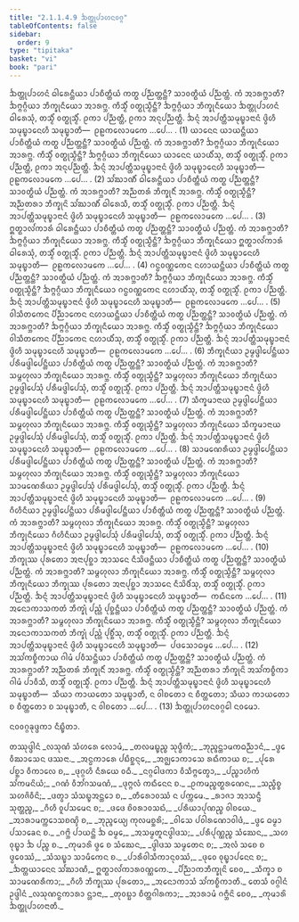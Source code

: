 ```yaml
---
title: "2.1.1.4.9 ᨨᨲ᩠ᨲᩩᨸᩣᩉᨶᩅᨣ᩠ᨣ"
tableOfContents: false
sidebar:
  order: 9
type: "tipitaka"
basket: "vi"
book: "pari"
---
```



<DynamicBreadcrumb />

<Division number="226" book="pari">

<Paragraph number="809" book="pari">
ᨨᨲ᩠ᨲᩩᨸᩣᩉᨶᩴ ᨵᩤᩁᩮᨶ᩠ᨲᩥᨿᩣ ᨸᩣᨧᩥᨲ᩠ᨲᩥᨿᩴ ᨠᨲ᩠ᨳ ᨸᨬ᩠ᨬᨲ᩠ᨲᨶ᩠ᨲᩥ? ᩈᩣᩅᨲ᩠ᨳᩥᨿᩴ ᨸᨬ᩠ᨬᨲ᩠ᨲᩴ. ᨠᩴ ᩋᩣᩁᨻ᩠ᨽᩣᨲᩥ? ᨨᨻ᩠ᨻᨣ᩠ᨣᩥᨿᩣ ᨽᩥᨠ᩠ᨡᩩᨶᩥᨿᩮᩣ ᩋᩣᩁᨻ᩠ᨽ. ᨠᩥᩈ᩠ᨾᩥᩴ ᩅᨲ᩠ᨳᩩᩈ᩠ᨾᩥᨶ᩠ᨲᩥ? ᨨᨻ᩠ᨻᨣ᩠ᨣᩥᨿᩣ ᨽᩥᨠ᩠ᨡᩩᨶᩥᨿᩮᩣ ᨨᨲ᩠ᨲᩩᨸᩣᩉᨶᩴ ᨵᩤᩁᩮᩈᩩᩴ, ᨲᩈ᩠ᨾᩥᩴ ᩅᨲ᩠ᨳᩩᩈ᩠ᨾᩥᩴ. ᩑᨠᩣ ᨸᨬ᩠ᨬᨲ᩠ᨲᩥ, ᩑᨠᩣ ᩋᨶᩩᨸᨬ᩠ᨬᨲ᩠ᨲᩥ. ᨨᨶ᩠ᨶᩴ ᩋᩣᨸᨲ᩠ᨲᩥᩈᨾᩩᨭ᩠ᨮᩣᨶᩣᨶᩴ ᨴ᩠ᩅᩦᩉᩥ ᩈᨾᩩᨭ᩠ᨮᩣᨶᩮᩉᩥ ᩈᨾᩩᨭ᩠ᨮᩣᨲᩥ—  ᩑᩊᨠᩃᩮᩣᨾᨠᩮ …ᨸᩮ… . (1)
</Paragraph>

<Paragraph number="810" book="pari">
ᨿᩣᨶᩮᨶ ᨿᩣᨿᨶ᩠ᨲᩥᨿᩣ ᨸᩣᨧᩥᨲ᩠ᨲᩥᨿᩴ ᨠᨲ᩠ᨳ ᨸᨬ᩠ᨬᨲ᩠ᨲᨶ᩠ᨲᩥ? ᩈᩣᩅᨲ᩠ᨳᩥᨿᩴ ᨸᨬ᩠ᨬᨲ᩠ᨲᩴ. ᨠᩴ ᩋᩣᩁᨻ᩠ᨽᩣᨲᩥ? ᨨᨻ᩠ᨻᨣ᩠ᨣᩥᨿᩣ ᨽᩥᨠ᩠ᨡᩩᨶᩥᨿᩮᩣ ᩋᩣᩁᨻ᩠ᨽ. ᨠᩥᩈ᩠ᨾᩥᩴ ᩅᨲ᩠ᨳᩩᩈ᩠ᨾᩥᨶ᩠ᨲᩥ? ᨨᨻ᩠ᨻᨣ᩠ᨣᩥᨿᩣ ᨽᩥᨠ᩠ᨡᩩᨶᩥᨿᩮᩣ ᨿᩣᨶᩮᨶ ᨿᩣᨿᩥᩴᩈᩩ, ᨲᩈ᩠ᨾᩥᩴ ᩅᨲ᩠ᨳᩩᩈ᩠ᨾᩥᩴ. ᩑᨠᩣ ᨸᨬ᩠ᨬᨲ᩠ᨲᩥ, ᩑᨠᩣ ᩋᨶᩩᨸᨬ᩠ᨬᨲ᩠ᨲᩥ. ᨨᨶ᩠ᨶᩴ ᩋᩣᨸᨲ᩠ᨲᩥᩈᨾᩩᨭ᩠ᨮᩣᨶᩣᨶᩴ ᨴ᩠ᩅᩦᩉᩥ ᩈᨾᩩᨭ᩠ᨮᩣᨶᩮᩉᩥ ᩈᨾᩩᨭ᩠ᨮᩣᨲᩥ—  ᩑᩊᨠᩃᩮᩣᨾᨠᩮ …ᨸᩮ… . (2)
</Paragraph>

<Paragraph number="811" book="pari">
ᩈᩘᨥᩣᨱᩥᩴ ᨵᩤᩁᩮᨶ᩠ᨲᩥᨿᩣ ᨸᩣᨧᩥᨲ᩠ᨲᩥᨿᩴ ᨠᨲ᩠ᨳ ᨸᨬ᩠ᨬᨲ᩠ᨲᨶ᩠ᨲᩥ? ᩈᩣᩅᨲ᩠ᨳᩥᨿᩴ ᨸᨬ᩠ᨬᨲ᩠ᨲᩴ. ᨠᩴ ᩋᩣᩁᨻ᩠ᨽᩣᨲᩥ? ᩋᨬ᩠ᨬᨲᩁᩴ ᨽᩥᨠ᩠ᨡᩩᨶᩥᩴ ᩋᩣᩁᨻ᩠ᨽ. ᨠᩥᩈ᩠ᨾᩥᩴ ᩅᨲ᩠ᨳᩩᩈ᩠ᨾᩥᨶ᩠ᨲᩥ? ᩋᨬ᩠ᨬᨲᩁᩣ ᨽᩥᨠ᩠ᨡᩩᨶᩦ ᩈᩘᨥᩣᨱᩥᩴ ᨵᩤᩁᩮᩈᩥ, ᨲᩈ᩠ᨾᩥᩴ ᩅᨲ᩠ᨳᩩᩈ᩠ᨾᩥᩴ. ᩑᨠᩣ ᨸᨬ᩠ᨬᨲ᩠ᨲᩥ. ᨨᨶ᩠ᨶᩴ ᩋᩣᨸᨲ᩠ᨲᩥᩈᨾᩩᨭ᩠ᨮᩣᨶᩣᨶᩴ ᨴ᩠ᩅᩦᩉᩥ ᩈᨾᩩᨭ᩠ᨮᩣᨶᩮᩉᩥ ᩈᨾᩩᨭ᩠ᨮᩣᨲᩥ—  ᩑᩊᨠᩃᩮᩣᨾᨠᩮ …ᨸᩮ… . (3)
</Paragraph>

<Paragraph number="812" book="pari">
ᩍᨲ᩠ᨳᩣᩃᩘᨠᩣᩁᩴ ᨵᩤᩁᩮᨶ᩠ᨲᩥᨿᩣ ᨸᩣᨧᩥᨲ᩠ᨲᩥᨿᩴ ᨠᨲ᩠ᨳ ᨸᨬ᩠ᨬᨲ᩠ᨲᨶ᩠ᨲᩥ? ᩈᩣᩅᨲ᩠ᨳᩥᨿᩴ ᨸᨬ᩠ᨬᨲ᩠ᨲᩴ. ᨠᩴ ᩋᩣᩁᨻ᩠ᨽᩣᨲᩥ? ᨨᨻ᩠ᨻᨣ᩠ᨣᩥᨿᩣ ᨽᩥᨠ᩠ᨡᩩᨶᩥᨿᩮᩣ ᩋᩣᩁᨻ᩠ᨽ. ᨠᩥᩈ᩠ᨾᩥᩴ ᩅᨲ᩠ᨳᩩᩈ᩠ᨾᩥᨶ᩠ᨲᩥ? ᨨᨻ᩠ᨻᨣ᩠ᨣᩥᨿᩣ ᨽᩥᨠ᩠ᨡᩩᨶᩥᨿᩮᩣ ᩍᨲ᩠ᨳᩣᩃᩘᨠᩣᩁᩴ ᨵᩤᩁᩮᩈᩩᩴ, ᨲᩈ᩠ᨾᩥᩴ ᩅᨲ᩠ᨳᩩᩈ᩠ᨾᩥᩴ. ᩑᨠᩣ ᨸᨬ᩠ᨬᨲ᩠ᨲᩥ. ᨨᨶ᩠ᨶᩴ ᩋᩣᨸᨲ᩠ᨲᩥᩈᨾᩩᨭ᩠ᨮᩣᨶᩣᨶᩴ ᨴ᩠ᩅᩦᩉᩥ ᩈᨾᩩᨭ᩠ᨮᩣᨶᩮᩉᩥ ᩈᨾᩩᨭ᩠ᨮᩣᨲᩥ—  ᩑᩊᨠᩃᩮᩣᨾᨠᩮ …ᨸᩮ… . (4)
</Paragraph>

<Paragraph number="813" book="pari">
ᨣᨶ᩠ᨵᩅᨱ᩠ᨱᨠᩮᨶ ᨶᩉᩣᨿᨶ᩠ᨲᩥᨿᩣ ᨸᩣᨧᩥᨲ᩠ᨲᩥᨿᩴ ᨠᨲ᩠ᨳ ᨸᨬ᩠ᨬᨲ᩠ᨲᨶ᩠ᨲᩥ? ᩈᩣᩅᨲ᩠ᨳᩥᨿᩴ ᨸᨬ᩠ᨬᨲ᩠ᨲᩴ. ᨠᩴ ᩋᩣᩁᨻ᩠ᨽᩣᨲᩥ? ᨨᨻ᩠ᨻᨣ᩠ᨣᩥᨿᩣ ᨽᩥᨠ᩠ᨡᩩᨶᩥᨿᩮᩣ ᩋᩣᩁᨻ᩠ᨽ. ᨠᩥᩈ᩠ᨾᩥᩴ ᩅᨲ᩠ᨳᩩᩈ᩠ᨾᩥᨶ᩠ᨲᩥ? ᨨᨻ᩠ᨻᨣ᩠ᨣᩥᨿᩣ ᨽᩥᨠ᩠ᨡᩩᨶᩥᨿᩮᩣ ᨣᨶ᩠ᨵᩅᨱ᩠ᨱᨠᩮᨶ ᨶᩉᩣᨿᩥᩴᩈᩩ, ᨲᩈ᩠ᨾᩥᩴ ᩅᨲ᩠ᨳᩩᩈ᩠ᨾᩥᩴ. ᩑᨠᩣ ᨸᨬ᩠ᨬᨲ᩠ᨲᩥ. ᨨᨶ᩠ᨶᩴ ᩋᩣᨸᨲ᩠ᨲᩥᩈᨾᩩᨭ᩠ᨮᩣᨶᩣᨶᩴ ᨴ᩠ᩅᩦᩉᩥ ᩈᨾᩩᨭ᩠ᨮᩣᨶᩮᩉᩥ ᩈᨾᩩᨭ᩠ᨮᩣᨲᩥ—  ᩑᩊᨠᩃᩮᩣᨾᨠᩮ …ᨸᩮ… . (5)
</Paragraph>

<Paragraph number="814" book="pari">
ᩅᩤᩈᩥᨲᨠᩮᨶ ᨸᩥᨬ᩠ᨬᩣᨠᩮᨶ ᨶᩉᩣᨿᨶ᩠ᨲᩥᨿᩣ ᨸᩣᨧᩥᨲ᩠ᨲᩥᨿᩴ ᨠᨲ᩠ᨳ ᨸᨬ᩠ᨬᨲ᩠ᨲᨶ᩠ᨲᩥ? ᩈᩣᩅᨲ᩠ᨳᩥᨿᩴ ᨸᨬ᩠ᨬᨲ᩠ᨲᩴ. ᨠᩴ ᩋᩣᩁᨻ᩠ᨽᩣᨲᩥ? ᨨᨻ᩠ᨻᨣ᩠ᨣᩥᨿᩣ ᨽᩥᨠ᩠ᨡᩩᨶᩥᨿᩮᩣ ᩋᩣᩁᨻ᩠ᨽ. ᨠᩥᩈ᩠ᨾᩥᩴ ᩅᨲ᩠ᨳᩩᩈ᩠ᨾᩥᨶ᩠ᨲᩥ? ᨨᨻ᩠ᨻᨣ᩠ᨣᩥᨿᩣ ᨽᩥᨠ᩠ᨡᩩᨶᩥᨿᩮᩣ ᩅᩤᩈᩥᨲᨠᩮᨶ ᨸᩥᨬ᩠ᨬᩣᨠᩮᨶ ᨶᩉᩣᨿᩥᩴᩈᩩ, ᨲᩈ᩠ᨾᩥᩴ ᩅᨲ᩠ᨳᩩᩈ᩠ᨾᩥᩴ. ᩑᨠᩣ ᨸᨬ᩠ᨬᨲ᩠ᨲᩥ. ᨨᨶ᩠ᨶᩴ ᩋᩣᨸᨲ᩠ᨲᩥᩈᨾᩩᨭ᩠ᨮᩣᨶᩣᨶᩴ ᨴ᩠ᩅᩦᩉᩥ ᩈᨾᩩᨭ᩠ᨮᩣᨶᩮᩉᩥ ᩈᨾᩩᨭ᩠ᨮᩣᨲᩥ—  ᩑᩊᨠᩃᩮᩣᨾᨠᩮ …ᨸᩮ… . (6)
</Paragraph>

<Paragraph number="815" book="pari">
ᨽᩥᨠ᩠ᨡᩩᨶᩥᨿᩣ ᩏᨾ᩠ᨾᨴ᩠ᨴᩤᨸᩮᨶ᩠ᨲᩥᨿᩣ ᨸᩁᩥᨾᨴ᩠ᨴᩤᨸᩮᨶ᩠ᨲᩥᨿᩣ ᨸᩣᨧᩥᨲ᩠ᨲᩥᨿᩴ ᨠᨲ᩠ᨳ ᨸᨬ᩠ᨬᨲ᩠ᨲᨶ᩠ᨲᩥ? ᩈᩣᩅᨲ᩠ᨳᩥᨿᩴ ᨸᨬ᩠ᨬᨲ᩠ᨲᩴ. ᨠᩴ ᩋᩣᩁᨻ᩠ᨽᩣᨲᩥ? ᩈᨾ᩠ᨻᩉᩩᩃᩣ ᨽᩥᨠ᩠ᨡᩩᨶᩥᨿᩮᩣ ᩋᩣᩁᨻ᩠ᨽ. ᨠᩥᩈ᩠ᨾᩥᩴ ᩅᨲ᩠ᨳᩩᩈ᩠ᨾᩥᨶ᩠ᨲᩥ? ᩈᨾ᩠ᨻᩉᩩᩃᩣ ᨽᩥᨠ᩠ᨡᩩᨶᩥᨿᩮᩣ ᨽᩥᨠ᩠ᨡᩩᨶᩥᨿᩣ ᩏᨾ᩠ᨾᨴ᩠ᨴᩤᨸᩮᩈᩩᩴ ᨸᩁᩥᨾᨴ᩠ᨴᩤᨸᩮᩈᩩᩴ, ᨲᩈ᩠ᨾᩥᩴ ᩅᨲ᩠ᨳᩩᩈ᩠ᨾᩥᩴ. ᩑᨠᩣ ᨸᨬ᩠ᨬᨲ᩠ᨲᩥ. ᨨᨶ᩠ᨶᩴ ᩋᩣᨸᨲ᩠ᨲᩥᩈᨾᩩᨭ᩠ᨮᩣᨶᩣᨶᩴ ᨴ᩠ᩅᩦᩉᩥ ᩈᨾᩩᨭ᩠ᨮᩣᨶᩮᩉᩥ ᩈᨾᩩᨭ᩠ᨮᩣᨲᩥ—  ᩑᩊᨠᩃᩮᩣᨾᨠᩮ …ᨸᩮ… . (7)
</Paragraph>

<Paragraph number="816" book="pari">
ᩈᩥᨠ᩠ᨡᨾᩣᨶᩣᨿ ᩏᨾ᩠ᨾᨴ᩠ᨴᩤᨸᩮᨶ᩠ᨲᩥᨿᩣ ᨸᩁᩥᨾᨴ᩠ᨴᩤᨸᩮᨶ᩠ᨲᩥᨿᩣ ᨸᩣᨧᩥᨲ᩠ᨲᩥᨿᩴ ᨠᨲ᩠ᨳ ᨸᨬ᩠ᨬᨲ᩠ᨲᨶ᩠ᨲᩥ? ᩈᩣᩅᨲ᩠ᨳᩥᨿᩴ ᨸᨬ᩠ᨬᨲ᩠ᨲᩴ. ᨠᩴ ᩋᩣᩁᨻ᩠ᨽᩣᨲᩥ? ᩈᨾ᩠ᨻᩉᩩᩃᩣ ᨽᩥᨠ᩠ᨡᩩᨶᩥᨿᩮᩣ ᩋᩣᩁᨻ᩠ᨽ. ᨠᩥᩈ᩠ᨾᩥᩴ ᩅᨲ᩠ᨳᩩᩈ᩠ᨾᩥᨶ᩠ᨲᩥ? ᩈᨾ᩠ᨻᩉᩩᩃᩣ ᨽᩥᨠ᩠ᨡᩩᨶᩥᨿᩮᩣ ᩈᩥᨠ᩠ᨡᨾᩣᨶᩣᨿ ᩏᨾ᩠ᨾᨴ᩠ᨴᩤᨸᩮᩈᩩᩴ ᨸᩁᩥᨾᨴ᩠ᨴᩤᨸᩮᩈᩩᩴ, ᨲᩈ᩠ᨾᩥᩴ ᩅᨲ᩠ᨳᩩᩈ᩠ᨾᩥᩴ. ᩑᨠᩣ ᨸᨬ᩠ᨬᨲ᩠ᨲᩥ. ᨨᨶ᩠ᨶᩴ ᩋᩣᨸᨲ᩠ᨲᩥᩈᨾᩩᨭ᩠ᨮᩣᨶᩣᨶᩴ ᨴ᩠ᩅᩦᩉᩥ ᩈᨾᩩᨭ᩠ᨮᩣᨶᩮᩉᩥ ᩈᨾᩩᨭ᩠ᨮᩣᨲᩥ—  ᩑᩊᨠᩃᩮᩣᨾᨠᩮ …ᨸᩮ… . (8)
</Paragraph>

<Paragraph number="817" book="pari">
ᩈᩣᨾᨱᩮᩁᩥᨿᩣ ᩏᨾ᩠ᨾᨴ᩠ᨴᩤᨸᩮᨶ᩠ᨲᩥᨿᩣ ᨸᩁᩥᨾᨴ᩠ᨴᩤᨸᩮᨶ᩠ᨲᩥᨿᩣ ᨸᩣᨧᩥᨲ᩠ᨲᩥᨿᩴ ᨠᨲ᩠ᨳ ᨸᨬ᩠ᨬᨲ᩠ᨲᨶ᩠ᨲᩥ? ᩈᩣᩅᨲ᩠ᨳᩥᨿᩴ ᨸᨬ᩠ᨬᨲ᩠ᨲᩴ. ᨠᩴ ᩋᩣᩁᨻ᩠ᨽᩣᨲᩥ? ᩈᨾ᩠ᨻᩉᩩᩃᩣ ᨽᩥᨠ᩠ᨡᩩᨶᩥᨿᩮᩣ ᩋᩣᩁᨻ᩠ᨽ. ᨠᩥᩈ᩠ᨾᩥᩴ ᩅᨲ᩠ᨳᩩᩈ᩠ᨾᩥᨶ᩠ᨲᩥ? ᩈᨾ᩠ᨻᩉᩩᩃᩣ ᨽᩥᨠ᩠ᨡᩩᨶᩥᨿᩮᩣ ᩈᩣᨾᨱᩮᩁᩥᨿᩣ ᩏᨾ᩠ᨾᨴ᩠ᨴᩤᨸᩮᩈᩩᩴ ᨸᩁᩥᨾᨴ᩠ᨴᩤᨸᩮᩈᩩᩴ, ᨲᩈ᩠ᨾᩥᩴ ᩅᨲ᩠ᨳᩩᩈ᩠ᨾᩥᩴ. ᩑᨠᩣ ᨸᨬ᩠ᨬᨲ᩠ᨲᩥ. ᨨᨶ᩠ᨶᩴ ᩋᩣᨸᨲ᩠ᨲᩥᩈᨾᩩᨭ᩠ᨮᩣᨶᩣᨶᩴ ᨴ᩠ᩅᩦᩉᩥ ᩈᨾᩩᨭ᩠ᨮᩣᨶᩮᩉᩥ ᩈᨾᩩᨭ᩠ᨮᩣᨲᩥ—  ᩑᩊᨠᩃᩮᩣᨾᨠᩮ …ᨸᩮ… . (9)
</Paragraph>

<Paragraph number="818" book="pari">
ᨣᩥᩉᩥᨶᩥᨿᩣ ᩏᨾ᩠ᨾᨴ᩠ᨴᩤᨸᩮᨶ᩠ᨲᩥᨿᩣ ᨸᩁᩥᨾᨴ᩠ᨴᩤᨸᩮᨶ᩠ᨲᩥᨿᩣ ᨸᩣᨧᩥᨲ᩠ᨲᩥᨿᩴ ᨠᨲ᩠ᨳ ᨸᨬ᩠ᨬᨲ᩠ᨲᨶ᩠ᨲᩥ? ᩈᩣᩅᨲ᩠ᨳᩥᨿᩴ ᨸᨬ᩠ᨬᨲ᩠ᨲᩴ. ᨠᩴ ᩋᩣᩁᨻ᩠ᨽᩣᨲᩥ? ᩈᨾ᩠ᨻᩉᩩᩃᩣ ᨽᩥᨠ᩠ᨡᩩᨶᩥᨿᩮᩣ ᩋᩣᩁᨻ᩠ᨽ. ᨠᩥᩈ᩠ᨾᩥᩴ ᩅᨲ᩠ᨳᩩᩈ᩠ᨾᩥᨶ᩠ᨲᩥ? ᩈᨾ᩠ᨻᩉᩩᩃᩣ ᨽᩥᨠ᩠ᨡᩩᨶᩥᨿᩮᩣ ᨣᩥᩉᩥᨶᩥᨿᩣ ᩏᨾ᩠ᨾᨴ᩠ᨴᩤᨸᩮᩈᩩᩴ ᨸᩁᩥᨾᨴ᩠ᨴᩤᨸᩮᩈᩩᩴ, ᨲᩈ᩠ᨾᩥᩴ ᩅᨲ᩠ᨳᩩᩈ᩠ᨾᩥᩴ. ᩑᨠᩣ ᨸᨬ᩠ᨬᨲ᩠ᨲᩥ. ᨨᨶ᩠ᨶᩴ ᩋᩣᨸᨲ᩠ᨲᩥᩈᨾᩩᨭ᩠ᨮᩣᨶᩣᨶᩴ ᨴ᩠ᩅᩦᩉᩥ ᩈᨾᩩᨭ᩠ᨮᩣᨶᩮᩉᩥ ᩈᨾᩩᨭ᩠ᨮᩣᨲᩥ—  ᩑᩊᨠᩃᩮᩣᨾᨠᩮ …ᨸᩮ… . (10)
</Paragraph>

<Paragraph number="819" book="pari">
ᨽᩥᨠ᩠ᨡᩩᩔ ᨸᩩᩁᨲᩮᩣ ᩋᨶᩣᨸᩩᨧ᩠ᨨᩣ ᩋᩣᩈᨶᩮ ᨶᩥᩈᩦᨴᨶ᩠ᨲᩥᨿᩣ ᨸᩣᨧᩥᨲ᩠ᨲᩥᨿᩴ ᨠᨲ᩠ᨳ ᨸᨬ᩠ᨬᨲ᩠ᨲᨶ᩠ᨲᩥ? ᩈᩣᩅᨲ᩠ᨳᩥᨿᩴ ᨸᨬ᩠ᨬᨲ᩠ᨲᩴ. ᨠᩴ ᩋᩣᩁᨻ᩠ᨽᩣᨲᩥ? ᩈᨾ᩠ᨻᩉᩩᩃᩣ ᨽᩥᨠ᩠ᨡᩩᨶᩥᨿᩮᩣ ᩋᩣᩁᨻ᩠ᨽ. ᨠᩥᩈ᩠ᨾᩥᩴ ᩅᨲ᩠ᨳᩩᩈ᩠ᨾᩥᨶ᩠ᨲᩥ? ᩈᨾ᩠ᨻᩉᩩᩃᩣ ᨽᩥᨠ᩠ᨡᩩᨶᩥᨿᩮᩣ ᨽᩥᨠ᩠ᨡᩩᩔ ᨸᩩᩁᨲᩮᩣ ᩋᨶᩣᨸᩩᨧ᩠ᨨᩣ ᩋᩣᩈᨶᩮ ᨶᩥᩈᩦᨴᩥᩴᩈᩩ, ᨲᩈ᩠ᨾᩥᩴ ᩅᨲ᩠ᨳᩩᩈ᩠ᨾᩥᩴ. ᩑᨠᩣ ᨸᨬ᩠ᨬᨲ᩠ᨲᩥ. ᨨᨶ᩠ᨶᩴ ᩋᩣᨸᨲ᩠ᨲᩥᩈᨾᩩᨭ᩠ᨮᩣᨶᩣᨶᩴ ᨴ᩠ᩅᩦᩉᩥ ᩈᨾᩩᨭ᩠ᨮᩣᨶᩮᩉᩥ ᩈᨾᩩᨭ᩠ᨮᩣᨲᩥ—  ᨠᨳᩥᨶᨠᩮ …ᨸᩮ… . (11)
</Paragraph>

<Paragraph number="820" book="pari">
ᩋᨶᩮᩣᨠᩣᩈᨠᨲᩴ ᨽᩥᨠ᩠ᨡᩩᩴ ᨸᨬ᩠ᩉᩴ ᨸᩩᨧ᩠ᨨᨶ᩠ᨲᩥᨿᩣ ᨸᩣᨧᩥᨲ᩠ᨲᩥᨿᩴ ᨠᨲ᩠ᨳ ᨸᨬ᩠ᨬᨲ᩠ᨲᨶ᩠ᨲᩥ? ᩈᩣᩅᨲ᩠ᨳᩥᨿᩴ ᨸᨬ᩠ᨬᨲ᩠ᨲᩴ. ᨠᩴ ᩋᩣᩁᨻ᩠ᨽᩣᨲᩥ? ᩈᨾ᩠ᨻᩉᩩᩃᩣ ᨽᩥᨠ᩠ᨡᩩᨶᩥᨿᩮᩣ ᩋᩣᩁᨻ᩠ᨽ. ᨠᩥᩈ᩠ᨾᩥᩴ ᩅᨲ᩠ᨳᩩᩈ᩠ᨾᩥᨶ᩠ᨲᩥ? ᩈᨾ᩠ᨻᩉᩩᩃᩣ ᨽᩥᨠ᩠ᨡᩩᨶᩥᨿᩮᩣ ᩋᨶᩮᩣᨠᩣᩈᨠᨲᩴ ᨽᩥᨠ᩠ᨡᩩᩴ ᨸᨬ᩠ᩉᩴ ᨸᩩᨧ᩠ᨨᩥᩴᩈᩩ, ᨲᩈ᩠ᨾᩥᩴ ᩅᨲ᩠ᨳᩩᩈ᩠ᨾᩥᩴ. ᩑᨠᩣ ᨸᨬ᩠ᨬᨲ᩠ᨲᩥ. ᨨᨶ᩠ᨶᩴ ᩋᩣᨸᨲ᩠ᨲᩥᩈᨾᩩᨭ᩠ᨮᩣᨶᩣᨶᩴ ᨴ᩠ᩅᩦᩉᩥ ᩈᨾᩩᨭ᩠ᨮᩣᨶᩮᩉᩥ ᩈᨾᩩᨭ᩠ᨮᩣᨲᩥ—  ᨸᨴᩈᩮᩣᨵᨾ᩠ᨾᩮ …ᨸᩮ… . (12)
</Paragraph>

<Paragraph number="821" book="pari">
ᩋᩈᩘᨠᨧ᩠ᨧᩥᨠᩣᨿ ᨣᩤᨾᩴ ᨸᩅᩥᩈᨶ᩠ᨲᩥᨿᩣ ᨸᩣᨧᩥᨲ᩠ᨲᩥᨿᩴ ᨠᨲ᩠ᨳ ᨸᨬ᩠ᨬᨲ᩠ᨲᨶ᩠ᨲᩥ? ᩈᩣᩅᨲ᩠ᨳᩥᨿᩴ ᨸᨬ᩠ᨬᨲ᩠ᨲᩴ. ᨠᩴ ᩋᩣᩁᨻ᩠ᨽᩣᨲᩥ? ᩋᨬ᩠ᨬᨲᩁᩴ ᨽᩥᨠ᩠ᨡᩩᨶᩥᩴ ᩋᩣᩁᨻ᩠ᨽ. ᨠᩥᩈ᩠ᨾᩥᩴ ᩅᨲ᩠ᨳᩩᩈ᩠ᨾᩥᨶ᩠ᨲᩥ? ᩋᨬ᩠ᨬᨲᩁᩣ ᨽᩥᨠ᩠ᨡᩩᨶᩦ ᩋᩈᩘᨠᨧ᩠ᨧᩥᨠᩣ ᨣᩤᨾᩴ ᨸᩣᩅᩥᩈᩥ, ᨲᩈ᩠ᨾᩥᩴ ᩅᨲ᩠ᨳᩩᩈ᩠ᨾᩥᩴ. ᩑᨠᩣ ᨸᨬ᩠ᨬᨲ᩠ᨲᩥ. ᨨᨶ᩠ᨶᩴ ᩋᩣᨸᨲ᩠ᨲᩥᩈᨾᩩᨭ᩠ᨮᩣᨶᩣᨶᩴ ᨴ᩠ᩅᩦᩉᩥ ᩈᨾᩩᨭ᩠ᨮᩣᨶᩮᩉᩥ ᩈᨾᩩᨭ᩠ᨮᩣᨲᩥ—  ᩈᩥᨿᩣ ᨠᩣᨿᨲᩮᩣ ᩈᨾᩩᨭ᩠ᨮᩣᨲᩥ, ᨶ ᩅᩤᨧᨲᩮᩣ ᨶ ᨧᩥᨲ᩠ᨲᨲᩮᩣ; ᩈᩥᨿᩣ ᨠᩣᨿᨲᩮᩣ ᨧ ᨧᩥᨲ᩠ᨲᨲᩮᩣ ᨧ ᩈᨾᩩᨭ᩠ᨮᩣᨲᩥ, ᨶ ᩅᩤᨧᨲᩮᩣ …ᨸᩮ… . (13)

</Paragraph>
</Division>

<Paragraph number="822" type="center" book="pari">
ᨨᨲ᩠ᨲᩩᨸᩣᩉᨶᩅᨣ᩠ᨣᩮᩤ ᨶᩅᨾᩮᩣ.

  
ᨶᩅᩅᨣ᩠ᨣᨡᩩᨴ᩠ᨴᨠᩣ ᨶᩥᨭ᩠ᨮᩥᨲᩣ.



</Paragraph>

<Paragraph number="823" type="center" book="pari">
ᨲᩔᩩᨴ᩠ᨴᩤᨶᩴ


</Paragraph>

<Paragraph number="824" type="verses" book="pari">
_ᩃᩈᩩᨱᩴ ᩈᩴᩉᩁᩮ ᩃᩮᩣᨾᩴ,_  
_ᨲᩃᨾᨭ᩠ᨮᨬ᩠ᨧ ᩈᩩᨴ᩠ᨵᩥᨠᩴ;_  
_ᨽᩩᨬ᩠ᨩᨶ᩠ᨲᩣᨾᨠᨵᨬ᩠ᨬᩣᨶᩴ,_  
_ᨴ᩠ᩅᩮ ᩅᩥᨥᩣᩈᩮᨶ ᨴᩔᨶᩣ._  

</Paragraph>

<Paragraph number="825" type="verses" book="pari">
_ᩋᨶ᩠ᨵᨠᩣᩁᩮ ᨸᨭᩥᨧ᩠ᨨᨶ᩠ᨶᩮ,_  
_ᩋᨩ᩠ᨫᩮᩣᨠᩣᩈᩮ ᩁᨳᩥᨠᩣᨿ ᨧ;_  
_ᨸᩩᩁᩮ ᨸᨧ᩠ᨨᩣ ᩅᩥᨠᩣᩃᩮ ᨧ,_  
_ᨴᩩᨣ᩠ᨣᩉᩥ ᨶᩥᩁᨿᩮ ᩅᨵᩥ._  

</Paragraph>

<Paragraph number="826" type="verses" book="pari">
_ᨶᨣ᩠ᨣᩮᩤᨴᨠᩣ ᩅᩥᩈᩥᨻ᩠ᨻᩮᨲ᩠ᩅᩣ,_  
_ᨸᨬ᩠ᨧᩣᩉᩥᨠᩴ ᩈᩘᨠᨾᨶᩦᨿᩴ;_  
_ᨣᨱᩴ ᩅᩥᨽᩘᨣᩈᨾᨱᩴ,_  
_ᨴᩩᨻ᩠ᨻᩃᩴ ᨠᨳᩥᨶᩮᨶ ᨧ._  

</Paragraph>

<Paragraph number="827" type="verses" book="pari">
_ᩑᨠᨾᨬ᩠ᨧᨲ᩠ᨳᩁᨱᩮᨶ,_  
_ᩈᨬ᩠ᨧᩥᨧ᩠ᨧ ᩈᩉᨩᩦᩅᩥᨶᩦ;_  
_ᨴᨲ᩠ᩅᩣ ᩈᩴᩈᨭ᩠ᨮᩋᨶ᩠ᨲᩮᩣ ᨧ,_  
_ᨲᩥᩁᩮᩣᩅᩔᩴ ᨶ ᨸᨠ᩠ᨠᨾᩮ._  

</Paragraph>

<Paragraph number="828" type="verses" book="pari">
_ᩁᩣᨩᩣ ᩋᩣᩈᨶ᩠ᨴᩥ ᩈᩩᨲ᩠ᨲᨬ᩠ᨧ,_  
_ᨣᩥᩉᩥ ᩅᩪᨸᩈᨾᩮᨶ ᨧ;_  
_ᨴᨴᩮ ᨧᩦᩅᩁᩣᩅᩈᨳᩴ,_  
_ᨸᩁᩥᨿᩣᨸᩩᨱᨬ᩠ᨧ ᩅᩤᨧᨿᩮ._  

</Paragraph>

<Paragraph number="829" type="verses" book="pari">
_ᩋᩣᩁᩣᨾᨠ᩠ᨠᩮᩣᩈᨧᨱ᩠ᨯᩦ ᨧ,_  
_ᨽᩩᨬ᩠ᨩᩮᨿ᩠ᨿ ᨠᩩᩃᨾᨧ᩠ᨨᩁᩦ;_  
_ᩅᩤᩈᩮ ᨸᩅᩤᩁᨱᩮᩣᩅᩤᨴᩴ,_  
_ᨴ᩠ᩅᩮ ᨵᨾ᩠ᨾᩣ ᨸᩈᩣᨡᩮᨶ ᨧ._  

</Paragraph>

<Paragraph number="830" type="verses" book="pari">
_ᨣᨻ᩠ᨽᩦ ᨸᩣᨿᨶ᩠ᨲᩦ ᨨ ᨵᨾ᩠ᨾᩮ,_  
_ᩋᩈᨾ᩠ᨾᨲᩪᨶᨴ᩠ᩅᩤᨴᩈ;_  
_ᨸᩁᩥᨸᩩᨱ᩠ᨱᨬ᩠ᨧ ᩈᩴᨥᩮᨶ,_  
_ᩈᩉ ᩅᩩᨭ᩠ᨮᩣ ᨨ ᨸᨬ᩠ᨧ ᨧ._  

</Paragraph>

<Paragraph number="831" type="verses" book="pari">
_ᨠᩩᨾᩣᩁᩦ ᨴ᩠ᩅᩮ ᨧ ᩈᩴᨥᩮᨶ,_  
_ᨴ᩠ᩅᩤᨴᩈ ᩈᨾ᩠ᨾᨲᩮᨶ ᨧ;_  
_ᩋᩃᩴ ᩈᨧᩮ ᨧ ᨴ᩠ᩅᩮᩅᩔᩴ,_  
_ᩈᩴᩈᨭ᩠ᨮᩣ ᩈᩣᨾᩥᨠᩮᨶ ᨧ._  

</Paragraph>

<Paragraph number="832" type="verses" book="pari">
_ᨸᩣᩁᩥᩅᩤᩈᩥᨠᩣᨶᩩᩅᩔᩴ,_  
_ᨴᩩᩅᩮ ᩅᩩᨭ᩠ᨮᩣᨸᨶᩮᨶ ᨧ;_  
_ᨨᨲ᩠ᨲᨿᩣᨶᩮᨶ ᩈᩘᨥᩣᨱᩥ,_  
ᩍᨲ᩠ᨳᩣᩃᩘᨠᩣᩁᩅᨱ᩠ᨱᨠᩮ._  

</Paragraph>

<Paragraph number="833" type="verses" book="pari">
_ᨸᩥᨬ᩠ᨬᩣᨠᨽᩥᨠ᩠ᨡᩩᨶᩦ ᨧᩮᩅ,_  
_ᩈᩥᨠ᩠ᨡᩣ ᨧ ᩈᩣᨾᨱᩮᩁᩥᨠᩣ;_  
_ᨣᩥᩉᩥ ᨽᩥᨠ᩠ᨡᩩᩔ ᨸᩩᩁᨲᩮᩣ,_  
_ᩋᨶᩮᩣᨠᩣᩈᩴ ᩈᩘᨠᨧ᩠ᨧᩥᨠᩣᨲᩥ._  


</Paragraph>

<Paragraph number="834" type="center" book="pari">
ᨲᩮᩈᩴ ᩅᨣ᩠ᨣᩤᨶᩴ ᩏᨴ᩠ᨴᩤᨶᩴ


</Paragraph>

<Paragraph number="835" type="verses" book="pari">
_ᩃᩈᩩᨱᨶ᩠ᨵᨠᩣᩁᩣ ᨶ᩠ᩉᩣᨶᩣ,_  
_ᨲᩩᩅᨭ᩠ᨭᩣ ᨧᩥᨲ᩠ᨲᨣᩤᩁᨠᩣ;_  
_ᩋᩣᩁᩣᨾᩴ ᨣᨻ᩠ᨽᩥᨶᩦ ᨧᩮᩅ,_  
_ᨠᩩᨾᩣᩁᩦ ᨨᨲ᩠ᨲᩩᨸᩣᩉᨶᩣᨲᩥ._
</Paragraph>